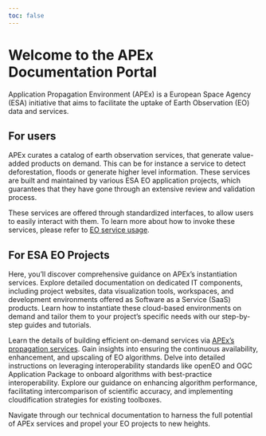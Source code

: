 ```yaml
---
toc: false
---
```


# Welcome to the APEx Documentation Portal

Application Propagation Environment (APEx) is a European Space Agency (ESA) initiative that aims to facilitate the uptake of Earth Observation (EO) data and services.

## For users

APEx curates a catalog of earth observation services, that generate value-added products on demand. This can be for instance
a service to detect deforestation, floods or generate higher level information. These services are built and maintained by
various ESA EO application projects, which guarantees that they have gone through an extensive review and validation process.

These services are offered through standardized interfaces, to allow users to easily interact with them. To learn more about
how to invoke these services, please refer to [EO service usage](./eo_service_usage.qmd).

## For ESA EO Projects

Here, you'll discover comprehensive guidance on APEx's instantiation services.
Explore detailed documentation on dedicated IT components, including project websites, data visualization tools, workspaces, and development environments offered as Software as a Service (SaaS) products.
Learn how to instantiate these cloud-based environments on demand and tailor them to your project's specific needs with our step-by-step guides and tutorials.

Learn the details of building efficient on-demand services via [APEx's propagation services](./propagation.md).
Gain insights into ensuring the continuous availability, enhancement, and upscaling of EO algorithms.
Delve into detailed instructions on leveraging interoperability standards like openEO and OGC Application Package to onboard algorithms with best-practice interoperability.
Explore our guidance on enhancing algorithm performance, facilitating intercomparison of scientific accuracy, and implementing cloudification strategies for existing toolboxes.


Navigate through our technical documentation to harness the full potential of APEx services and propel your EO projects to new heights.
